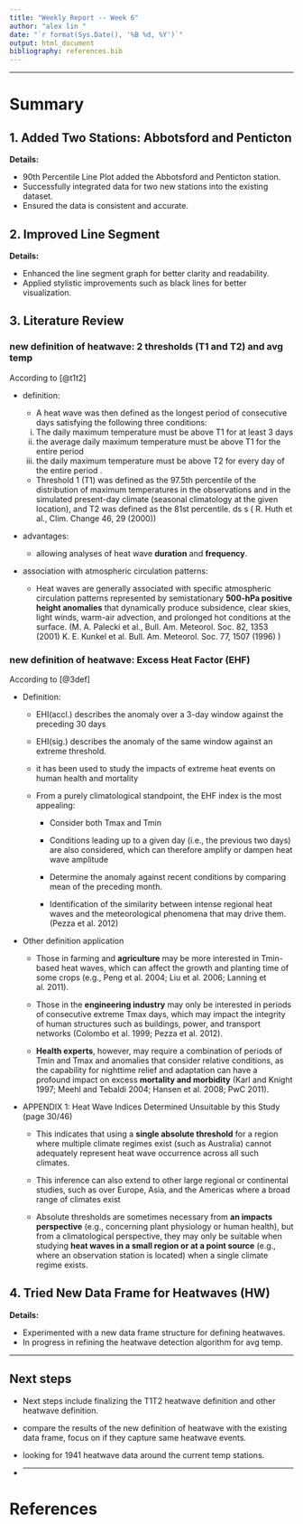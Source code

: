 ```yaml
---
title: "Weekly Report -- Week 6"
author: "alex lin "
date: "`r format(Sys.Date(), '%B %d, %Y')`"
output: html_document
bibliography: references.bib
---
```


------------------------------------------------------------------------

# Summary

## 1. Added Two Stations: Abbotsford and Penticton

**Details:**

-   90th Percentile Line Plot added the Abbotsford and Penticton station.
-   Successfully integrated data for two new stations into the existing dataset.
-   Ensured the data is consistent and accurate.

## 2. Improved Line Segment

**Details:**

-   Enhanced the line segment graph for better clarity and readability.
-   Applied stylistic improvements such as black lines for better visualization.

## 3. Literature Review

### new definition of heatwave: 2 thresholds (T1 and T2) and avg temp

According to [@t1t2]

-   definition:

    -   A heat wave was then defined as the longest period of consecutive days satisfying the following three conditions:

    (i) The daily maximum temperature must be above T1 for at least 3 days
    (ii) the average daily maximum temperature must be above T1 for the entire period
    (iii) the daily maximum temperature must be above T2 for every day of the entire period .

    -   Threshold 1 (T1) was defined as the 97.5th percentile of the distribution of maximum temperatures in the observations and in the simulated present-day climate (seasonal climatology at the given location), and T2 was defined as the 81st percentile. ds s ( R. Huth et al., Clim. Change 46, 29 (2000))

-   advantages:

    -   allowing analyses of heat wave **duration** and **frequency**.

-   association with atmospheric circulation patterns:

    -   Heat waves are generally associated with specific atmospheric circulation patterns represented by semistationary **500-hPa positive height anomalies** that dynamically produce subsidence, clear skies, light winds, warm-air advection, and prolonged hot conditions at the surface. (M. A. Palecki et al., Bull. Am. Meteorol. Soc. 82, 1353 (2001) K. E. Kunkel et al. Bull. Am. Meteorol. Soc. 77, 1507 (1996) )

### new definition of heatwave: Excess Heat Factor (EHF)

According to [@3def]

-   Definition:

    -   EHI(accl.) describes the anomaly over a 3-day window against the preceding 30 days

    -   EHI(sig.) describes the anomaly of the same window against an extreme threshold.

    -   it has been used to study the impacts of extreme heat events on human health and mortality

    -   From a purely climatological standpoint, the EHF index is the most appealing:

        -   Consider both Tmax and Tmin

        -   Conditions leading up to a given day (i.e., the previous two days) are also considered, which can therefore amplify or dampen heat wave amplitude

        -   Determine the anomaly against recent conditions by comparing mean of the preceding month.

        -   Identification of the similarity between intense regional heat waves and the meteorological phenomena that may drive them.(Pezza et al. 2012)

-   Other definition application

    -   Those in farming and **agriculture** may be more interested in Tmin-based heat waves, which can affect the growth and planting time of some crops (e.g., Peng et al. 2004; Liu et al. 2006; Lanning et al. 2011).

    -   Those in the **engineering industry** may only be interested in periods of consecutive extreme Tmax days, which may impact the integrity of human structures such as buildings, power, and transport networks (Colombo et al. 1999; Pezza et al. 2012).

    -   **Health experts**, however, may require a combination of periods of Tmin and Tmax and anomalies that consider relative conditions, as the capability for nighttime relief and adaptation can have a profound impact on excess **mortality and morbidity** (Karl and Knight 1997; Meehl and Tebaldi 2004; Hansen et al. 2008; PwC 2011).

```{=html}
<!-- -->
```
-   APPENDIX 1: Heat Wave Indices Determined Unsuitable by this Study (page 30/46)

    -   This indicates that using a **single absolute threshold** for a region where multiple climate regimes exist (such as Australia) cannot adequately represent heat wave occurrence across all such climates.

    -   This inference can also extend to other large regional or continental studies, such as over Europe, Asia, and the Americas where a broad range of climates exist

    -   Absolute thresholds are sometimes necessary from **an impacts perspective** (e.g., concerning plant physiology or human health), but from a climatological perspective, they may only be suitable when studying **heat waves in a small region or at a point source** (e.g., where an observation station is located) when a single climate regime exists.

## 4. Tried New Data Frame for Heatwaves (HW)

**Details:**

-   Experimented with a new data frame structure for defining heatwaves.
-   In progress in refining the heatwave detection algorithm for avg temp.

------------------------------------------------------------------------

## Next steps

-   Next steps include finalizing the T1T2 heatwave definition and other heatwave definition.

-   compare the results of the new definition of heatwave with the existing data frame, focus on if they capture same heatwave events.

-   looking for 1941 heatwave data around the current temp stations.

-   

    ------------------------------------------------------------------------

# References
